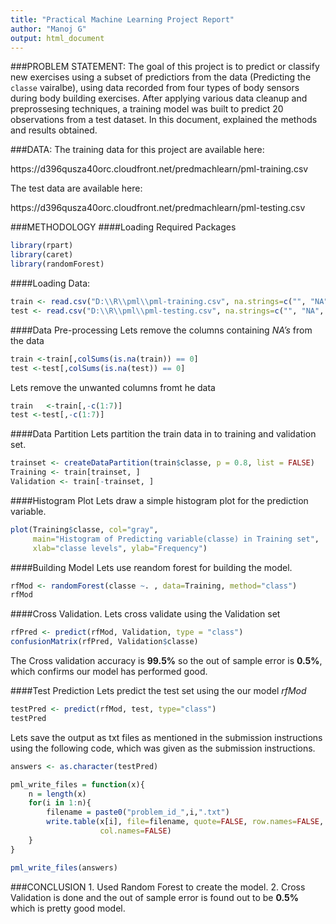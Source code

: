 ```yaml
---
title: "Practical Machine Learning Project Report"
author: "Manoj G"
output: html_document
---
```


###PROBLEM STATEMENT:
The goal of this project is to predict or classify new exercises using a subset of predictiors from the data (Predicting the `classe` vairalbe), using data recorded from four types of body sensors during body building exercises. After applying various data cleanup and preprossesing techniques, a training model was built to predict 20 observations from a test dataset. In this document, explained the methods and results obtained.

###DATA:
The training data for this project are available here: 

https://d396qusza40orc.cloudfront.net/predmachlearn/pml-training.csv

The test data are available here: 

https://d396qusza40orc.cloudfront.net/predmachlearn/pml-testing.csv

###METHODOLOGY
####Loading Required Packages

```r
library(rpart)
library(caret)
library(randomForest)
```

####Loading Data:
```r
train <- read.csv("D:\\R\\pml\\pml-training.csv", na.strings=c("", "NA", "NULL"))
test <- read.csv("D:\\R\\pml\\pml-testing.csv", na.strings=c("", "NA", "NULL"))
```

####Data Pre-processing
Lets remove the columns containing _NA's_ from the data
```r
train <-train[,colSums(is.na(train)) == 0]
test <-test[,colSums(is.na(test)) == 0]
```

Lets remove the unwanted columns fromt he data
```r
train   <-train[,-c(1:7)]
test <-test[,-c(1:7)]
```

####Data Partition
Lets partition the train data in to training and validation set.
```r
trainset <- createDataPartition(train$classe, p = 0.8, list = FALSE)
Training <- train[trainset, ]
Validation <- train[-trainset, ]
```

####Histogram Plot
Lets draw a simple histogram plot for the prediction variable.
```r
plot(Training$classe, col="gray", 
     main="Histogram of Predicting variable(classe) in Training set", 
     xlab="classe levels", ylab="Frequency")
```

####Building Model
Lets use reandom forest for building the model.
```r
rfMod <- randomForest(classe ~. , data=Training, method="class")
rfMod
```

####Cross Validation.
Lets cross validate using the Validation set
```r
rfPred <- predict(rfMod, Validation, type = "class")
confusionMatrix(rfPred, Validation$classe)
```

The Cross validation accuracy is **99.5%** so the out of sample error is **0.5%**, which confirms our model has performed good.

####Test Prediction
Lets predict the test set using the our model _rfMod_
```r
testPred <- predict(rfMod, test, type="class")
testPred
```

Lets save the output as txt files as mentioned in the submission instructions using the following code, which was given as the submission instructions.

```r
answers <- as.character(testPred)

pml_write_files = function(x){
    n = length(x)
    for(i in 1:n){
        filename = paste0("problem_id_",i,".txt")
        write.table(x[i], file=filename, quote=FALSE, row.names=FALSE, 
                    col.names=FALSE)
    }
}

pml_write_files(answers)
```

###CONCLUSION
1. Used Random Forest to create the model. 
2. Cross Validation is done and the out of sample error is found out to be **0.5%** which is pretty good model.